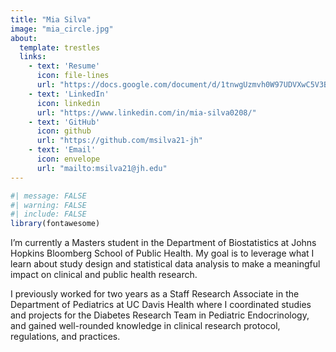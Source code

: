 ```yaml
---
title: "Mia Silva"
image: "mia_circle.jpg"
about:
  template: trestles
  links:
    - text: 'Resume'
      icon: file-lines
      url: "https://docs.google.com/document/d/1tnwgUzmvh0W97UDVXwC5V3BgGap5SfsH3o6hSrSzTRA/edit?usp=sharing"
    - text: 'LinkedIn'
      icon: linkedin
      url: "https://www.linkedin.com/in/mia-silva0208/"
    - text: 'GitHub'
      icon: github
      url: "https://github.com/msilva21-jh"
    - text: 'Email'
      icon: envelope
      url: "mailto:msilva21@jh.edu"
---
```


```r
#| message: FALSE
#| warning: FALSE
#| include: FALSE
library(fontawesome)
```

I'm currently a Masters student in the Department of Biostatistics at Johns Hopkins Bloomberg School of Public Health. My goal is to leverage what I learn about study design and statistical data analysis to make a meaningful impact on clinical and public health research.

I previously worked for two years as a Staff Research Associate in the Department of Pediatrics at UC Davis Health where I coordinated studies and projects for the Diabetes Research Team in Pediatric Endocrinology, and gained well-rounded knowledge in clinical research protocol, regulations, and practices.
